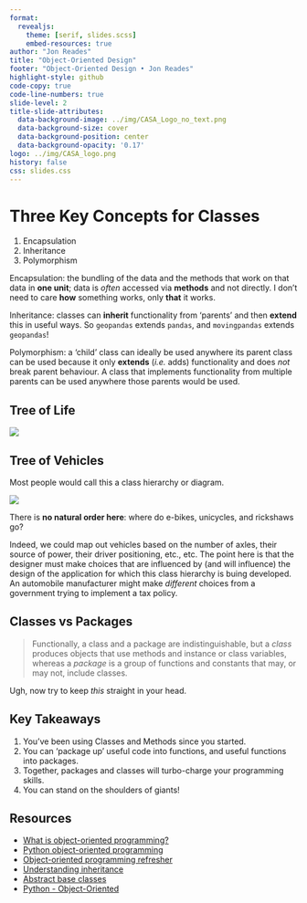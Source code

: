 ```yaml
---
format:
  revealjs:
    theme: [serif, slides.scss]
    embed-resources: true
author: "Jon Reades"
title: "Object-Oriented Design"
footer: "Object-Oriented Design • Jon Reades"
highlight-style: github
code-copy: true
code-line-numbers: true
slide-level: 2
title-slide-attributes:
  data-background-image: ../img/CASA_Logo_no_text.png
  data-background-size: cover
  data-background-position: center
  data-background-opacity: '0.17'
logo: ../img/CASA_logo.png
history: false
css: slides.css
---
```


# Three Key Concepts for Classes

1. Encapsulation
2. Inheritance
3. Polymorphism

::: {.notes}
Encapsulation: the bundling of the data and the methods that work on that data in **one unit**; data is *often* accessed via **methods** and not directly. I don't need to care **how** something works, only **that** it works.

Inheritance: classes can **inherit** functionality from 'parents' and then **extend** this in useful ways. So `geopandas` extends `pandas`, and `movingpandas` extends `geopandas`!

Polymorphism: a 'child' class can ideally be used anywhere its parent class can be used because it only **extends** (*i.e.* adds) functionality and does *not* break parent behaviour. A class that implements functionality from multiple parents can be used anywhere those parents would be used.
:::

## Tree of Life

![](../img/Life.png)


## Tree of Vehicles

Most people would call this a class hierarchy or diagram.

![](../img/Vehicles.png)

There is **no natural order here**: where do e-bikes, unicycles, and rickshaws go?

::: {.notes}

Indeed, we could map out vehicles based on the number of axles, their source of power, their driver positioning, etc., etc. The point here is that the designer must make choices that are influenced by (and will influence) the design of the application for which this class hierarchy is buing developed. An automobile manufacturer might make *different* choices from a government trying to implement a tax policy.

:::


## Classes vs Packages

> Functionally, a class and a package are indistinguishable, but a _class_ produces objects that use methods and instance or class variables, whereas a _package_ is a group of functions and constants that may, or may not, include classes.

Ugh, now try to keep _this_ straight in your head.


## Key Takeaways

1. You’ve been using Classes and Methods since you started. 
2. You can ‘package up’ useful code into functions, and useful functions into packages.
3. Together, packages and classes will turbo-charge your programming skills.
4. You can stand on the shoulders of giants!


## Resources {.smaller}

- [What is object-oriented programming?](https://www.linkedin.com/learning/python-quick-start/what-is-object-oriented-programming)
- [Python object-oriented programming](https://www.linkedin.com/learning/python-object-oriented-programming/python-object-oriented-programming)
- [Object-oriented programming refresher](https://www.linkedin.com/learning/python-object-oriented-programming/object-oriented-programming-refresher)
- [Understanding inheritance](https://www.linkedin.com/learning/python-object-oriented-programming/understanding-inheritance)
- [Abstract base classes](https://www.linkedin.com/learning/python-object-oriented-programming/abstract-base-classes)
- [Python - Object-Oriented](https://www.tutorialspoint.com/python/python_classes_objects.htm)

